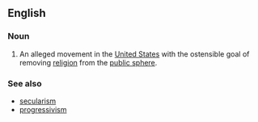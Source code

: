 ==English==

===Noun===
{{en-noun|head=[[secular]] [[progressivism]]|-}}

#{{neologism}} An alleged movement in the [[United States]] with the ostensible goal of removing [[religion]] from the [[public sphere]].

===See also===
*[[secularism]]
*[[progressivism]]